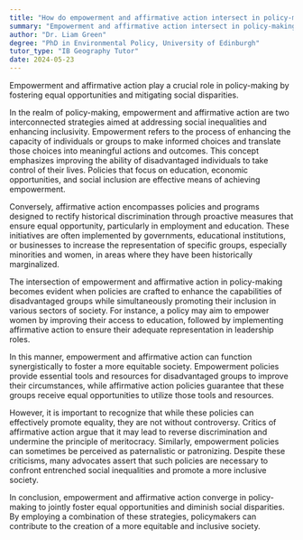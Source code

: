 ```yaml
---
title: "How do empowerment and affirmative action intersect in policy-making?"
summary: "Empowerment and affirmative action intersect in policy-making by promoting equal opportunities and reducing social disparities."
author: "Dr. Liam Green"
degree: "PhD in Environmental Policy, University of Edinburgh"
tutor_type: "IB Geography Tutor"
date: 2024-05-23
---
```


Empowerment and affirmative action play a crucial role in policy-making by fostering equal opportunities and mitigating social disparities.

In the realm of policy-making, empowerment and affirmative action are two interconnected strategies aimed at addressing social inequalities and enhancing inclusivity. Empowerment refers to the process of enhancing the capacity of individuals or groups to make informed choices and translate those choices into meaningful actions and outcomes. This concept emphasizes improving the ability of disadvantaged individuals to take control of their lives. Policies that focus on education, economic opportunities, and social inclusion are effective means of achieving empowerment.

Conversely, affirmative action encompasses policies and programs designed to rectify historical discrimination through proactive measures that ensure equal opportunity, particularly in employment and education. These initiatives are often implemented by governments, educational institutions, or businesses to increase the representation of specific groups, especially minorities and women, in areas where they have been historically marginalized.

The intersection of empowerment and affirmative action in policy-making becomes evident when policies are crafted to enhance the capabilities of disadvantaged groups while simultaneously promoting their inclusion in various sectors of society. For instance, a policy may aim to empower women by improving their access to education, followed by implementing affirmative action to ensure their adequate representation in leadership roles.

In this manner, empowerment and affirmative action can function synergistically to foster a more equitable society. Empowerment policies provide essential tools and resources for disadvantaged groups to improve their circumstances, while affirmative action policies guarantee that these groups receive equal opportunities to utilize those tools and resources.

However, it is important to recognize that while these policies can effectively promote equality, they are not without controversy. Critics of affirmative action argue that it may lead to reverse discrimination and undermine the principle of meritocracy. Similarly, empowerment policies can sometimes be perceived as paternalistic or patronizing. Despite these criticisms, many advocates assert that such policies are necessary to confront entrenched social inequalities and promote a more inclusive society.

In conclusion, empowerment and affirmative action converge in policy-making to jointly foster equal opportunities and diminish social disparities. By employing a combination of these strategies, policymakers can contribute to the creation of a more equitable and inclusive society.
    